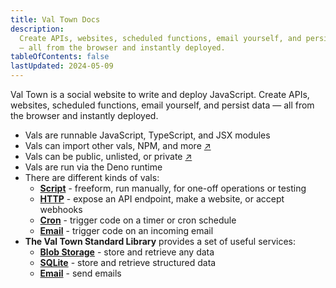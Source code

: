 ```yaml
---
title: Val Town Docs
description:
  Create APIs, websites, scheduled functions, email yourself, and persist data
  — all from the browser and instantly deployed.
tableOfContents: false
lastUpdated: 2024-05-09
---
```


Val Town is a social website to write and deploy JavaScript. Create APIs, websites, scheduled functions, email yourself,
and persist data — all from the browser and instantly deployed.

- Vals are runnable JavaScript, TypeScript, and JSX modules
- Vals can import other vals, NPM, and more [↗](/reference/import)
- Vals can be public, unlisted, or private [↗](/reference/permissions)
- Vals are run via the Deno runtime
- There are different kinds of vals:
  - [**Script**](/types/script) - freeform, run manually, for one-off operations or testing
  - [**HTTP**](/types/http) - expose an API endpoint, make a website, or accept webhooks
  - [**Cron**](/types/cron) - trigger code on a timer or cron schedule
  - [**Email**](/types/email) - trigger code on an incoming email
- **The Val Town Standard Library** provides a set of useful services:
  - [**Blob Storage**](/std/blob) - store and retrieve any data
  - [**SQLite**](/std/sqlite) - store and retrieve structured data
  - [**Email**](/std/email) - send emails
